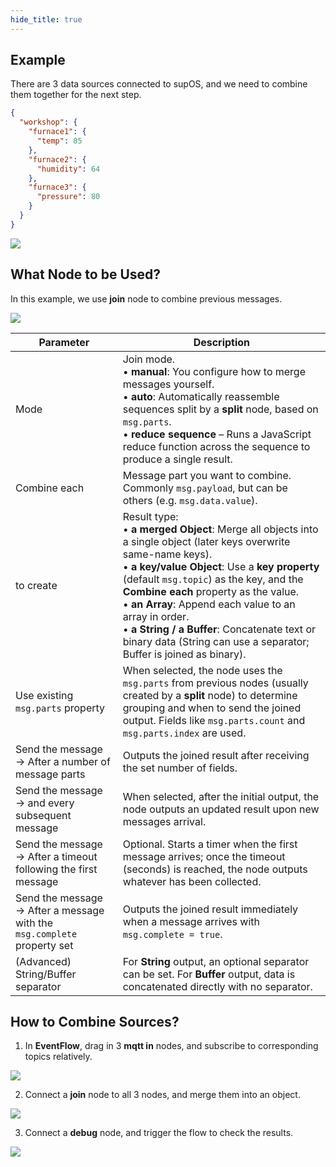 ```yaml
---
hide_title: true
---
```


## Example
There are 3 data sources connected to supOS, and we need to combine them together for the next step.

```json
{
  "workshop": {
    "furnace1": {
      "temp": 85
    },
    "furnace2": {
      "humidity": 64
    },
    "furnace3": {
      "pressure": 80
    }
  }
}

```

<img width={650} src="http://communityimage2.oss-cn-hangzhou.aliyuncs.com/131.png" />


## What Node to be Used?
In this example, we use **join** node to combine previous messages.

<img width={450} src="http://communityimage2.oss-cn-hangzhou.aliyuncs.com/129.png" />

<table>
  <thead>
    <tr>
      <th>Parameter</th>
      <th>Description</th>
    </tr>
  </thead>
  <tbody>
    <tr>
      <td>Mode</td>
      <td>
        Join mode. <br/>
        • <b>manual</b>: You configure how to merge messages yourself.<br/>
        • <b>auto</b>: Automatically reassemble sequences split by a <b>split</b> node, based on <code>msg.parts</code>.<br/>
        • <b>reduce sequence</b> – Runs a JavaScript reduce function across the sequence to produce a single result.
      </td>
    </tr>
    <tr>
      <td>Combine each</td>
      <td>
        Message part you want to combine.
        Commonly <code>msg.payload</code>, but can be others (e.g. <code>msg.data.value</code>).
      </td>
    </tr>
    <tr>
      <td>to create</td>
      <td>
        Result type:<br/>
        • <b>a merged Object</b>: Merge all objects into a single object (later keys overwrite same-name keys).<br/>
        • <b>a key/value Object</b>: Use a <b>key property</b> (default <code>msg.topic</code>) as the key, and the <b>Combine each</b> property as the value.<br/>
        • <b>an Array</b>: Append each value to an array in order.<br/>
        • <b>a String / a Buffer</b>: Concatenate text or binary data (String can use a separator; Buffer is joined as binary).
      </td>
    </tr>
    <tr>
      <td>Use existing <code>msg.parts</code> property</td>
      <td>
        When selected, the node uses the <code>msg.parts</code> from previous nodes
        (usually created by a <b>split</b> node) to determine grouping and when to send the joined output.
        Fields like <code>msg.parts.count</code> and <code>msg.parts.index</code> are used.
      </td>
    </tr>
    <tr>
      <td>Send the message → After a number of message parts</td>
      <td>
        Outputs the joined result after receiving the set number of fields.
      </td>
    </tr>
    <tr>
      <td>Send the message → and every subsequent message</td>
      <td>
        When selected, after the initial output, the node outputs an updated result upon new messages arrival.
      </td>
    </tr>
    <tr>
      <td>Send the message → After a timeout following the first message</td>
      <td>
        Optional. Starts a timer when the first message arrives; once the timeout
        (seconds) is reached, the node outputs whatever has been collected.
      </td>
    </tr>
    <tr>
      <td>Send the message → After a message with the <code>msg.complete</code> property set</td>
      <td>
        Outputs the joined result immediately when a message arrives with
        <code>msg.complete = true</code>.
      </td>
    </tr>
    <tr>
      <td>(Advanced) String/Buffer separator</td>
      <td>
        For <b>String</b> output, an optional separator can be set.
        For <b>Buffer</b> output, data is concatenated directly with no separator.
      </td>
    </tr>
  </tbody>
</table>



## How to Combine Sources?
1. In **EventFlow**, drag in 3 **mqtt in** nodes, and subscribe to corresponding topics relatively.

<img width={550} src="http://communityimage2.oss-cn-hangzhou.aliyuncs.com/127.png" />

2. Connect a **join** node to all 3 nodes, and merge them into an object.

<img width={550} src="http://communityimage2.oss-cn-hangzhou.aliyuncs.com/128.png" />

3. Connect a **debug** node, and trigger the flow to check the results.

<img width={550} src="http://communityimage2.oss-cn-hangzhou.aliyuncs.com/130.png" />



